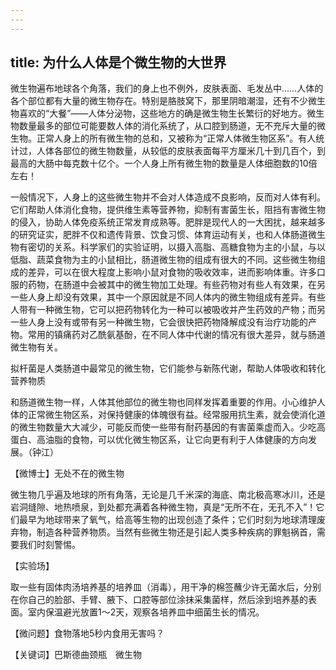 ```yaml
---
---
---
```

title: 为什么人体是个微生物的大世界
---




微生物遍布地球各个角落，我们的身上也不例外，皮肤表面、毛发丛中……人体的各个部位都有大量的微生物存在。特别是胳肢窝下，那里阴暗潮湿，还有不少微生物喜欢的“大餐”——人体分泌物，这些地方的确是微生物生长繁衍的好地方。微生物数量最多的部位可能要数人体的消化系统了，从口腔到肠道，无不充斥大量的微生物。正常人身上的所有微生物的总和，又被称为“正常人体微生物区系”。有人统计过，人体各部位的微生物数量，从较低的皮肤表面每平方厘米几十到几百个，到最高的大肠中每克数十亿个。一个人身上所有微生物的数量是人体细胞数的10倍左右！

一般情况下，人身上的这些微生物并不会对人体造成不良影响，反而对人体有利。它们帮助人体消化食物，提供维生素等营养物，抑制有害菌生长，阻挡有害微生物的侵入，协助人体免疫系统正常发育成熟等。肥胖是现代人的一大困扰，越来越多的研究证实，肥胖不仅和遗传背景、饮食习惯、体育运动有关，也和人体肠道微生物有密切的关系。科学家们的实验证明，以摄入高脂、高糖食物为主的小鼠，与以低脂、蔬菜食物为主的小鼠相比，肠道微生物的组成有很大的不同。这些微生物组成的差异，可以在很大程度上影响小鼠对食物的吸收效率，进而影响体重。许多口服的药物，在肠道中会被其中的微生物加工处理。有些药物对有些人有效果，在另一些人身上却没有效果，其中一个原因就是不同人体内的微生物组成有差异。有些人带有一种微生物，它可以把药物转化为一种可以被吸收并产生药效的产物；而另一些人身上没有或带有另一种微生物，它会很快把药物降解成没有治疗功能的产物。常用的镇痛药对乙酰氨基酚，在不同人体中代谢的情况有很大差异，就与肠道微生物有关。

拟杆菌是人类肠道中最常见的微生物，它们能参与新陈代谢，帮助人体吸收和转化营养物质



和肠道微生物一样，人体其他部位的微生物也同样发挥着重要的作用。小心维护人体的正常微生物区系，对保持健康的体魄很有益。经常服用抗生素，就会使消化道的微生物数量大大减少，可能反而使一些带有耐药基因的有害菌乘虚而入。少吃高蛋白、高油脂的食物，可以优化微生物区系，让它向更有利于人体健康的方向发展。（钟江）





【微博士】无处不在的微生物



微生物几乎遍及地球的所有角落，无论是几千米深的海底、南北极高寒冰川，还是岩洞缝隙、地热喷泉，到处都充满着各种微生物，真是“无所不在，无孔不入”！它们最早为地球带来了氧气，给高等生物的出现创造了条件；它们时刻为地球清理废弃物，制造各种营养物质。当然有些微生物还是引起人类多种疾病的罪魁祸首，需要我们时刻警惕。

【实验场】

取一些有固体肉汤培养基的培养皿（消毒），用干净的棉签蘸少许无菌水后，分别在你自己的脸部、手臂、腋下、口腔等部位涂抹采集菌样，然后涂到培养基的表面。室内保温避光放置1～2天，观察各培养皿中细菌生长的情况。

【微问题】食物落地5秒内食用无害吗？

【关键词】巴斯德曲颈瓶　微生物